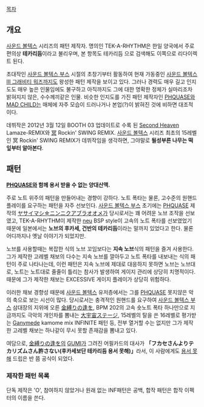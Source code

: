 [[목차]]

== 개요 ==
[[사운드 볼텍스]] 시리즈의 패턴 제작자. 명의인 TEK-A-RHYTHM은 한일 양국에서 주로 편의상 '''테카리듬'''이라고 불리우며, 본 항목도 테카리듬 으로 검색해도 이쪽으로 리다이렉트 된다.

초대작인 [[사운드 볼텍스 부스]] 시절의 초창기부터 활동하여 현재 가동중인 [[사운드 볼텍스 III 그래비티 워즈]]까지도 왕성한 패턴 제작을 보이고 있다. 그러나 경력도 매우 길고 인지도도 매우 높은 인물임에도 불구하고 아직까지도 그에 대한 명확한 정체가 실마리조차 밝혀지지 않은, 수수께끼같은 인물. 비슷한 인지도를 가진 패턴 제작자인 [[PHQUASE]]와 [[MAD CHILD]]는 매체에 자주 모습이 드러나거나 본업(?)이 밝혀진 것에 비하면 대조적이다.

데뷔작은 2012년 3월 12일 BOOTH 03 업데이트로 수록 된 [[Second Heaven]] Lamaze-REMIX와 [[冥]] Rockin' SWING REMIX. [[사운드 볼텍스]] 시리즈 최초의 15레벨인 冥 Rockin' SWING REMIX가 데뷔작임을 생각하면, 그야말로 '''될성부른 나무는 떡잎부터 알아본다'''.

== 패턴 ==
'''[[PHQUASE]]와 함께 용서 받을 수 없는 양대산맥.'''

주로 노트 위주의 패턴을 만들어내는 경향이 강하다. 노트 폭타는 물론, 고수준의 원핸드 플레이를 요구하는 패턴을 자주 선보인다. [[사운드 볼텍스 부스]] 초기에는 [[PHQUASE]] 제작의 [[ヤサイマシ☆ニンニクアブラオオメ]]가 당시로서는 꽤 어려운 노브 조작을 선보였고, TEK-A-RHYTHM이 제작한 [[neu]] BSP style이 고속의 노트 폭타를 선보였었기 때문에 일본에서는 '''노브의 후카세, 건반의 테카리듬'''이라는 말까지 있었다고 한다. 물론 어디까지나 옛날 이야기가 되었지만.

노브를 사용할때는 복잡한 식의 노브 꼬임보다는 '''지속 노브'''식의 패턴을 즐겨 사용한다. 그가 제작한 고레벨 채보의 다수는 지속 노브를 깔아두고 노트 폭타를 내보내는 식의 패턴이 주로 나타나는데, 이런 패턴은 지속 노브에 제대로 대응하지 못하면 노브는 노브대로, 노트는 노트대로 줄줄이 틀리는 참사가 발생하여 게이지 관리에 상당히 치명적이다. 때문에 그가 제작한 채보는 EXCESSIVE 게이지 플레이가 상당히 위험하다.

이러한 채보 경향성 때문에 [[사운드 볼텍스]] 유저층에서는 그를 [[PHQUASE]] 못지않은 악의 축으로 보는 시선이 많다. 당시로서는 충격적인 원핸드를 요구하여 [[사운드 볼텍스 부스]] 삼대장의 지위에 오른 [[金縛りの逢を]], BPM 202의 고속 숏노트 폭타 하나만으로 지금까지도 극악의 개인차를 뽐내는 [[大宇宙ステージ]], 15레벨의 탈을 쓴 16레벨로 평가받는 [[Ganymede]] kamome mix INFINITE 패턴 등, 전부 열거할 수는 없지만 그가 제작한 고레벨 채보는 하나같이 무시 못할 존재감을 뽐내고 있다.

여담으로, [[金縛りの逢を]]의 [[GUMI]]가 그려진 어필카드의 대사가 '''「フカセさんよりテカリズムさん許さない(후카세보단 테카리듬 용서 못해)」'''라서, 이 사람에게도 [[Max Burning!!|용서 못해]] 드립은 반 쯤 공식이 되었다.
=== 제작한 패턴 목록 ===
단독 제작은 'O', 참여하지 않았거나 원래 없는 INF패턴은 공백, 합작 패턴은 합작 이펙터의 이름을 쓴다.
